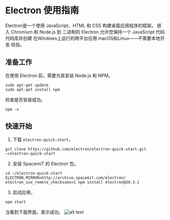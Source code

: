 # Electron 使用指南

Electron是一个使用 JavaScript、HTML 和 CSS 构建桌面应用程序的框架。 嵌入 Chromium 和 Node.js 到 二进制的 Electron 允许您保持一个 JavaScript 代码代码库并创建 在Windows上运行的跨平台应用 macOS和Linux——不需要本地开发 经验。
## 准备工作
在使用 Electron 前，需要为其安装 Node.js 和 NPM。
```
sudo apt-get update
sudo apt-get install npm
```
检查是否安装成功。
```
npm -v
```

## 快速开始
1. 下载 `electron-quick-start`，
```
git clone https://github.com/electron/electron-quick-start.git ~/electron-quick-start
```
2. 安装 SpacemiT 的 Electron 包，
```
cd ~/electron-quick-start
ELECTRON_MIRROR=http://archive.spacemit.com/electron/ electron_use_remote_checksums=1 npm install electron@29.3.1
```
3. 启动应用，
```
npm start
```
当看到下面界面，表示成功。
![alt text](/img/k1/software/electron.png)

